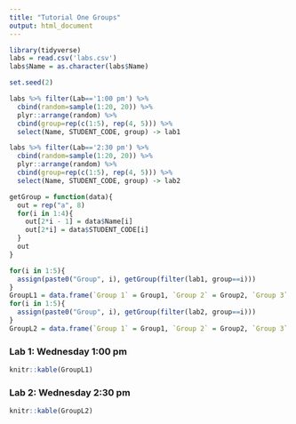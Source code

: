 ```yaml
---
title: "Tutorial One Groups"
output: html_document
---
```


```r
library(tidyverse)
labs = read.csv('labs.csv')
labs$Name = as.character(labs$Name)

set.seed(2)

labs %>% filter(Lab=='1:00 pm') %>% 
  cbind(random=sample(1:20, 20)) %>% 
  plyr::arrange(random) %>% 
  cbind(group=rep(c(1:5), rep(4, 5))) %>%
  select(Name, STUDENT_CODE, group) -> lab1

labs %>% filter(Lab=='2:30 pm') %>% 
  cbind(random=sample(1:20, 20)) %>% 
  plyr::arrange(random) %>% 
  cbind(group=rep(c(1:5), rep(4, 5))) %>%
  select(Name, STUDENT_CODE, group) -> lab2

getGroup = function(data){
  out = rep("a", 8)
  for(i in 1:4){
    out[2*i - 1] = data$Name[i]
    out[2*i] = data$STUDENT_CODE[i]
  }
  out
}

for(i in 1:5){
  assign(paste0("Group", i), getGroup(filter(lab1, group==i)))
}
GroupL1 = data.frame(`Group 1` = Group1, `Group 2` = Group2, `Group 3` = Group3, `Group 4` = Group4, `Group 5` = Group5, check.names=FALSE)
for(i in 1:5){
  assign(paste0("Group", i), getGroup(filter(lab2, group==i)))
}
GroupL2 = data.frame(`Group 1` = Group1, `Group 2` = Group2, `Group 3` = Group3, `Group 4` = Group4, `Group 5` = Group5, check.names=FALSE)
```

### Lab 1: Wednesday 1:00 pm
```r
knitr::kable(GroupL1)
```

### Lab 2: Wednesday 2:30 pm
```r
knitr::kable(GroupL2)
```
